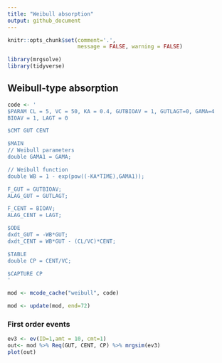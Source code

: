 ```yaml
---
title: "Weibull absorption"
output: github_document
---
```


```r
knitr::opts_chunk$set(comment='.', 
                      message = FALSE, warning = FALSE)
```

```r
library(mrgsolve)
library(tidyverse)
```

## Weibull-type absorption

```r
code <- '
$PARAM CL = 5, VC = 50, KA = 0.4, GUTBIOAV = 1, GUTLAGT=0, GAMA=4
BIOAV = 1, LAGT = 0

$CMT GUT CENT

$MAIN
// Weibull parameters
double GAMA1 = GAMA;

// Weibull function
double WB = 1 - exp(pow((-KA*TIME),GAMA1));

F_GUT = GUTBIOAV;
ALAG_GUT = GUTLAGT;

F_CENT = BIOAV;
ALAG_CENT = LAGT;

$ODE
dxdt_GUT = -WB*GUT;
dxdt_CENT = WB*GUT - (CL/VC)*CENT;

$TABLE
double CP = CENT/VC;

$CAPTURE CP
'

mod <- mcode_cache("weibull", code)
```

```r
mod <- update(mod, end=72)
```

### First order events

```r
ev3 <- ev(ID=1,amt = 10, cmt=1)
out<- mod %>% Req(GUT, CENT, CP) %>% mrgsim(ev3)
plot(out)
```
